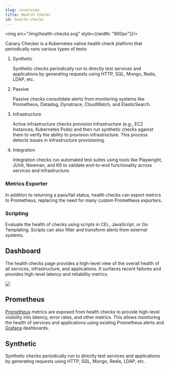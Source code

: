 ```yaml
---
slug: /overview
title: Health Checks
id: health-checks
---
```


<img src="/img/health-checks.svg" style={{width: "900px"}}/>


Canary Checker is a Kubernetes native health check platform that periodically runs various types of tests:


1. Synthetic

   Synthetic checks periodically run to directly test services and applications by generating requests using HTTP, SQL, Mongo, Redis, LDAP, etc.

1. Passive

   Passive checks consolidate alerts from monitoring systems like Prometheus, Datadog, Dynatrace, CloudWatch, and ElasticSearch.

1. Infrastructure

   Active infrastructure checks provision infrastructure (e.g., EC2 Instances, Kubernetes Pods) and then run synthetic checks against them to verify the ability to provision infrastructure. This process detects issues in infrastructure provisioning.

1. Integration

   Integration checks run automated test suites using tools like Playwright, JUnit, Newman, and K6 to validate end-to-end functionality across services and infrastructure.


### Metrics Exporter

In addition to returning a pass/fail status, health checks can export metrics to Prometheus, replacing the need for many custom Prometheus exporters.

### Scripting

Evaluate the health of checks using scripts in CEL, JavaScript, or Go Templating. Scripts can also filter and transform alerts from external systems.


## Dashboard

The health checks page provides a high-level view of the overall health of all services, infrastructure, and applications. It surfaces recent failures and provides high-level latency and reliability metrics.

![](./images/canary-dashboard.png)


## Prometheus

[Prometheus](canary-checker/concepts/metrics) metrics are exposed from health checks to provide high-level visibility into latency, error rates, and other metrics. This allows monitoring the health of services and applications using existing Prometheus alerts and [Grafana](canary-checker/concepts/metrics/grafana) dashboards.

## Synthetic

Synthetic checks periodically run to directly test services and applications by generating requests using HTTP, SQL, Mongo, Redis, LDAP, etc.

</Step>



